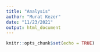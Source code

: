 ```yaml
---
title: "Analysis"
author: "Murat Kezer"
date: "11/23/2021"
output: html_document
---
```


```r
knitr::opts_chunk$set(echo = TRUE)
```


